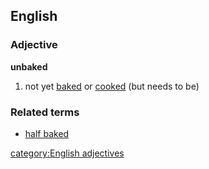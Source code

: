 ==English==
===Adjective===
'''unbaked'''
#not yet [[baked]] or [[cooked]] (but needs to be)
===Related terms===
*[[half baked]]
[[category:English adjectives]]